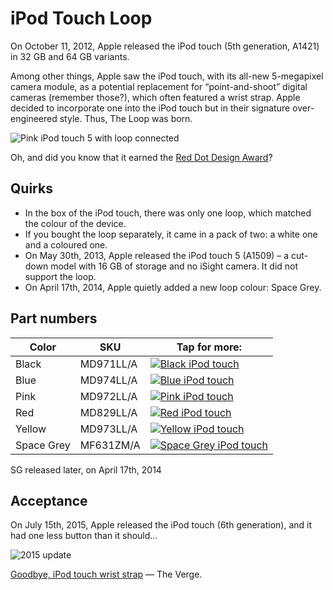 

# iPod Touch Loop

On October 11, 2012, Apple released the iPod touch (5th generation, A1421) in 32 GB and 64 GB variants.

Among other things, Apple saw the iPod touch, with its all-new 5-megapixel camera module, as a potential replacement for “point-and-shoot” digital cameras (remember those?), which often featured a wrist strap. Apple decided to incorporate one into the iPod touch but in their signature over-engineered style. Thus, The Loop was born.

![Pink iPod touch 5 with loop connected](/assets/2012_loop.webp)

Oh, and did you know that it earned the [Red Dot Design Award](https://www.red-dot.org/project/ipod-touch-loop-7740)?

## Quirks

- In the box of the iPod touch, there was only one loop, which matched the colour of the device.
- If you bought the loop separately, it came in a pack of two: a white one and a coloured one.
- On May 30th, 2013, Apple released the iPod touch 5 (A1509) – a cut-down model with 16 GB of storage and no iSight camera. It did not support the loop.
- On April 17th, 2014, Apple quietly added a new loop colour: Space Grey.

## Part numbers

| Color | SKU | Tap for more: |
| --- | --- | --- |
| Black | MD971<wbr/>LL/A | <a href="/ancient/ipod_touch/MD971" target="_blank"><img src="/everypreview/MD971_AV2.webp" alt="Black iPod touch"/></a> |
| Blue | MD974<wbr/>LL/A | <a href="/ancient/ipod_touch/MD974" target="_blank"><img src="/everypreview/MD974_AV2.webp" alt="Blue iPod touch"/></a> |
| Pink | MD972<wbr/>LL/A | <a href="/ancient/ipod_touch/MD972" target="_blank"><img src="/everypreview/MD972_AV2.webp" alt="Pink iPod touch"/></a> |
| Red | MD829<wbr/>LL/A | <a href="/ancient/ipod_touch/MD829" target="_blank"><img src="/everypreview/MD829_AV2.webp" alt="Red iPod touch"/></a> |
| Yellow | MD973<wbr/>LL/A | <a href="/ancient/ipod_touch/MD973" target="_blank"><img src="/everypreview/MD973_AV2.webp" alt="Yellow iPod touch"/></a> |
| Space Grey | MF631<wbr/>ZM/A | <a href="/ancient/ipod_touch/MF631" target="_blank"><img src="/everypreview/MF631_AV2.webp" alt="Space Grey iPod touch"/></a> |

SG released later, on April 17th, 2014

## Acceptance

On July 15th, 2015, Apple released the iPod touch (6th generation), and it had one less button than it should…

![2015 update](/assets/2012_ipod.webp)

[Goodbye, iPod touch wrist strap](https://www.theverge.com/2015/7/15/8970423/ipod-touch-loop-design-over) — The Verge.
